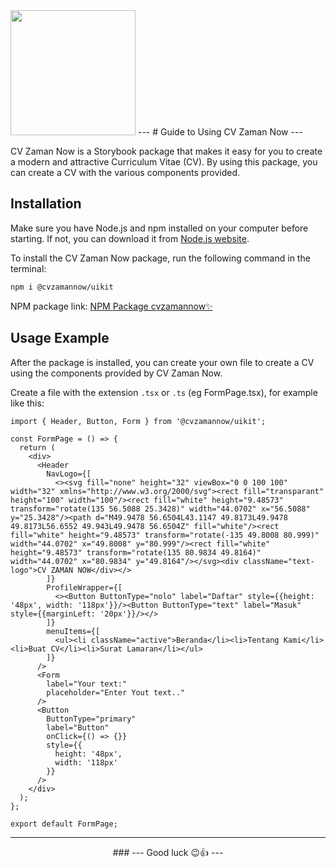 

<Meta title="Introduction/Instructions For Use" />

<img width="200px" src={Logo}/>
---
<TitleIns>
#  Guide to Using CV Zaman Now
</TitleIns>
---


CV Zaman Now is a Storybook package that makes it easy for you to create a modern and attractive Curriculum Vitae (CV). By using this package, you can create a CV with the various components provided.

## Installation

Make sure you have Node.js and npm installed on your computer before starting. If not, you can download it from [Node.js website](https://nodejs.org/).

To install the CV Zaman Now package, run the following command in the terminal:

```bash
npm i @cvzamannow/uikit
```

NPM package link: [NPM Package cvzamannow✨](https://www.npmjs.com/package/@cvzamannow/uikit)

## Usage Example

After the package is installed, you can create your own file to create a CV using the components provided by CV Zaman Now.

Create a file with the extension `.tsx` or `.ts` (eg FormPage.tsx), for example like this:

```tsx
import { Header, Button, Form } from '@cvzamannow/uikit';

const FormPage = () => {
  return (
    <div>
      <Header
        NavLogo={[
          <><svg fill="none" height="32" viewBox="0 0 100 100" width="32" xmlns="http://www.w3.org/2000/svg"><rect fill="transparant" height="100" width="100"/><rect fill="white" height="9.48573" transform="rotate(135 56.5088 25.3428)" width="44.0702" x="56.5088" y="25.3428"/><path d="M49.9478 56.6504L43.1147 49.8173L49.9478 49.8173L56.6552 49.943L49.9478 56.6504Z" fill="white"/><rect fill="white" height="9.48573" transform="rotate(-135 49.8008 80.999)" width="44.0702" x="49.8008" y="80.999"/><rect fill="white" height="9.48573" transform="rotate(135 80.9834 49.8164)" width="44.0702" x="80.9834" y="49.8164"/></svg><div className="text-logo">CV ZAMAN NOW</div></>
        ]}
        ProfileWrapper={[
          <><Button ButtonType="nolo" label="Daftar" style={{height: '48px', width: '118px'}}/><Button ButtonType="text" label="Masuk" style={{marginLeft: '20px'}}/></>
        ]}
        menuItems={[
          <ul><li className="active">Beranda</li><li>Tentang Kami</li><li>Buat CV</li><li>Surat Lamaran</li></ul>
        ]}
      />
      <Form
        label="Your text:"
        placeholder="Enter Yout text.."
      />
      <Button
        ButtonType="primary"
        label="Button"
        onClick={() => {}}
        style={{
          height: '48px',
          width: '118px'
        }}
      />
    </div>
  );
};

export default FormPage;
```
---
<center>
### --- Good luck 😉👍 ---
</center>
